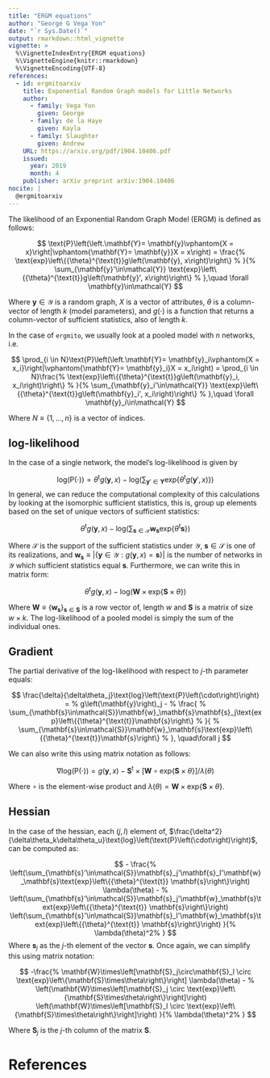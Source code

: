 ```yaml
---
title: "ERGM equations"
author: "George G Vega Yon"
date: "`r Sys.Date()`"
output: rmarkdown::html_vignette
vignette: >
  %\VignetteIndexEntry{ERGM equations}
  %\VignetteEngine{knitr::rmarkdown}
  %\VignetteEncoding{UTF-8}
references:
  - id: ergmitoarxiv
    title: Exponential Random Graph models for Little Networks
    author:
      - family: Vega Yon
        given: George
      - family: de la Haye
        given: Kayla
      - family: Slaughter
        given: Andrew
    URL: https://arxiv.org/pdf/1904.10406.pdf
    issued:
      year: 2019
      month: 4
    publisher: arXiv preprint arXiv:1904.10406
nocite: |
  @ergmitoarxiv
---
```

\newcommand{\Graph}{\mathbf{Y}}
\newcommand{\GRAPH}{\mathcal{Y}}
\newcommand{\graph}{\mathbf{y}}
\newcommand{\Pr}[1]{\text{P}\left(#1\right)}
\newcommand{\Prcond}[2]{\Pr{\left.#1\vphantom{#2}\right|\vphantom{#1}#2}}
\renewcommand{\exp}[1]{\text{exp}\left\{#1\right\}}
\renewcommand{\log}[1]{\text{log}\left(#1\right)}
\newcommand{\s}[1]{g\left(#1\right)}
\newcommand{\SUFF}{\mathcal{S}}
\newcommand{\Suff}{\mathbf{S}}
\newcommand{\suff}{\mathbf{s}}
\newcommand{\t}[1]{{#1}^{\text{t}}}
\newcommand{\beta}{\theta}
\newcommand{\weight}{\mathbf{w}}
\newcommand{\Weight}{\mathbf{W}}

The likelihood of an Exponential Random Graph Model (ERGM) is defined as follows:

$$
\Prcond{\Graph = \graph}{X = x} = \frac{%
  \exp{\t{\beta}\s{\graph, x}} %
  }{%
  \sum_{\graph'\in\GRAPH} \exp{\t{\beta}\s{\graph', x}} %
  },\quad \forall \graph\in\GRAPH
$$

Where $\graph\in\GRAPH$ is a random graph, $X$ is a vector of attributes,
$\beta$ is a column-vector of length $k$ (model parameters), and $\s{\cdot}$ is a
function that returns a column-vector of sufficient statistics, also of length $k$.

In the case of `ergmito`, we usually look at a pooled model with $n$ networks, i.e.

$$
\prod_{i \in N}\Prcond{\Graph = \graph_i}{X = x_i} = \prod_{i \in N}\frac{%
  \exp{\t{\beta}\s{\graph_i, x_i}} %
  }{%
  \sum_{\graph_i'\in\GRAPH} \exp{\t{\beta}\s{\graph_i', x_i}} %
  },\quad \forall \graph_i\in\GRAPH
$$

Where $N\equiv\{1,\dots, n\}$ is a vector of indices. 

## log-likelihood

In the case of a single network, the model's log-likelihood is given by

$$
\log{\Pr{\cdot}} = \t{\beta}\s{\graph, x} - %
  \log{ % 
    \sum_{\graph'\in\Graph}\exp{\t{\beta}\s{\graph', x}} %
    }
$$
In general, we can reduce the computational complexity of this calculations by
looking at the isomorphic sufficient statistics, this is, group up elements
based on the set of unique vectors of sufficient statistics:

$$
\t{\beta}\s{\graph, x} - %
  \log{ % 
    \sum_{\suff\in\SUFF}\weight_\suff \exp{\t{\beta}\suff} %
    }
$$

Where $\SUFF$ is the support of the sufficient statistics under $\GRAPH$,
$\suff\in\SUFF$ is one of its realizations, and
$\weight_\suff\equiv|\left\{\graph\in\GRAPH: \s{\graph,x} = \suff\right\}|$ is
the number of networks in $\GRAPH$ which sufficient statistics equal $\suff$.
Furthermore, we can write this in matrix form:

$$
\t{\beta}\s{\graph, x} - %
  \log{ % 
    \Weight \times \exp{\Suff\times \beta}  %
    }
$$

Where $\Weight\equiv\{\weight_\suff\}_{\suff\in\Suff}$ is a row vector of,
length $w$ and $\Suff$ is a matrix of size $w\times k$. The log-likelihood
of a pooled model is simply the sum of the individual ones.

## Gradient

The partial derivative of the log-likelihood with respect to $j$-th parameter
equals:

$$
\frac{\delta}{\delta\beta_j}\log{\Pr{\cdot}} = % 
  \s{\graph}_j - %
  \frac{ %
    \sum_{\suff\in\SUFF}\weight_\suff\suff_j\exp{\t{\beta}\suff} %
    }{ %
    \sum_{\suff\in\SUFF}\weight_\suff\exp{\t{\beta}\suff} %
    }, \quad\forall j
$$

We can also write this using matrix notation as follows:

$$
\nabla\log{\Pr{\cdot}} = %
  \s{\graph, x} - %
  \t{\Suff}\times \left[ \Weight \circ \exp{\Suff \times \beta} \right]/ %
  \lambda({\beta})
$$

Where $\circ$ is the element-wise product and $\lambda({\beta}) = \Weight \times \exp{\Suff\times \beta}$.

## Hessian

In the case of the hessian, each $(j, l)$ element of,
$\frac{\delta^2}{\delta\theta_k\delta\theta_u}\log{\Pr{\cdot}}$, can be computed
as:

$$
- \frac{%
  \left(\sum_{\suff'\in\SUFF}\suff_j'\suff_l'\weight_\suff \exp{\t{\beta} \suff}\right)
  \lambda(\beta) - %
  \left(\sum_{\suff'\in\SUFF}\suff_j'\weight_\suff \exp{\t{\beta} \suff}\right)
  \left(\sum_{\suff'\in\SUFF}\suff_l'\weight_\suff \exp{\t{\beta} \suff}\right)
}{%
  \lambda(\beta)^2%
}
$$
Where $\suff_j$ as the $j$-th element of the vector $\suff$. Once again, we can
simplify this using matrix notation:

$$
-\frac{%
  \Weight\times\left[\Suff_j\circ\Suff_l \circ \exp{\Suff\times\beta}\right]
  \lambda(\beta) - %
  \left(\Weight\times\left[\Suff_j \circ \exp{\Suff\times\beta}\right]\right)
  \left(\Weight\times\left[\Suff_l \circ \exp{\Suff\times\beta}\right]\right)
}{%
  \lambda(\beta)^2%
}
$$

Where $\Suff_j$ is the $j$-th column of the matrix $\Suff$.

# References

